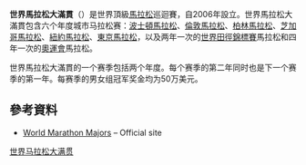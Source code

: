 {{Infobox sports league
| title           = World Marathon Majors
| current_season  = <!-- do not wikilink -->
| current_season2 = <!-- do not wikilink -->
| last_season     = <!-- do not wikilink -->
| upcoming_season = <!-- do not wikilink; replace with current_season at the start of the new season -->
| logo            = File:Abbott World Marathon Majors logo.svg
| logo_size       = 300px
| caption         = 
| formerly        = 
| sport           = 馬拉松
| founded         = 2006
| folded          = 
| replaced        = 
| owner           = 
| ceo             = <!-- chief executive officer -->
| coo             = <!-- chief operating officer -->
| director        = 
| president       =
| commissioner    =
| fame            = <!--what the league is famous for...the "claim to fame"...avoid use if possible-->
| motto           = 
| inaugural       = 2006/2007
| teams           = 
| singles         = 
| country         = {{JPN}}、{{USA}}、{{UK}}、{{GER}}
| venue           = 
| confed          = <!-- or | continent = or | continents = -->
| champion        = 
{{ubl
|'''女'''：Jemima Jelagat Sumgong （2016/2017）
|'''男'''：Eliud Kipchoge （2016/2017）
}}
| most_champs     = Edna Ngeringwony Kiplagat （3次）
| classification  =
| qualification   = 
| tv              = 
| sponsor         = 
| investor        = 
| related_comps   = 東京馬拉松、波士頓馬拉松、倫敦馬拉松、柏林馬拉松、芝加哥馬拉松、紐約馬拉松、世界田徑錦標賽馬拉松決賽、夏季奧林匹克運動會馬拉松決賽
| founder         = 
| levels          = 
| promotion       =
| relegation      =
| domestic_cup    =
| confed_cup   =
| website         = https://www.worldmarathonmajors.com
| footnotes       =
}}
'''世界馬拉松大滿貫'''（{{lang-en|World Marathon Majors}}）是世界頂級[[馬拉松|馬拉松]]巡迴賽，自2006年設立。世界馬拉松大滿貫包含六个年度城市马拉松赛：[[波士頓馬拉松|波士頓馬拉松]]、[[倫敦馬拉松|倫敦馬拉松]]、[[柏林馬拉松|柏林馬拉松]]、[[芝加哥馬拉松|芝加哥馬拉松]]、[[紐約馬拉松|紐約馬拉松]]、[[東京馬拉松|東京馬拉松]]，以及两年一次的[[世界田徑錦標賽|世界田徑錦標賽]]馬拉松和四年一次的[[奧運會|奧運會]]馬拉松。

世界馬拉松大滿貫的一个赛季包括两个年度。每个赛季的第二年同时也是下一个赛季的第一年。每赛季的男女组冠军奖金均为50万美元。

==參考資料==
* [http://www.worldmarathonmajors.com/ World Marathon Majors] {{Wayback|url=http://www.worldmarathonmajors.com/ |date=20170501102408 }} – Official site

{{世界马拉松大满贯}}
{{国际田径}} 
[[分类:世界马拉松大满贯|世界马拉松大满贯]]